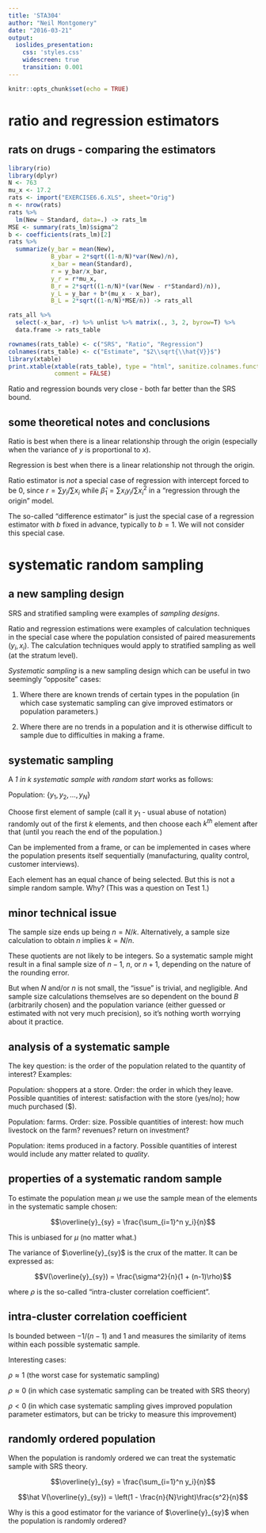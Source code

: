 ```yaml
---
title: 'STA304'
author: "Neil Montgomery"
date: "2016-03-21"
output: 
  ioslides_presentation: 
    css: 'styles.css' 
    widescreen: true 
    transition: 0.001
---
```

\newcommand{\E}[1]{E{\left(#1\right)}}
\newcommand{\flist}[2]{\{#1_1, #1_2, \ldots, #1_#2\}}
\newcommand{\fulist}[3]{\{#1_{{#2}1}, #1_{{#2}2}, \ldots, #1_{{#2}{#3}}\}}
\renewcommand{\bar}[1]{\overline{#1}}
\newcommand{\SE}[1]{\sqrt{\hat{V}(#1)}}

```r
knitr::opts_chunk$set(echo = TRUE)
```

# ratio and regression estimators

## rats on drugs - comparing the estimators

```r
library(rio)
library(dplyr)
N <- 763
mu_x <- 17.2
rats <- import("EXERCISE6.6.XLS", sheet="Orig")
n <- nrow(rats)
rats %>% 
  lm(New ~ Standard, data=.) -> rats_lm
MSE <- summary(rats_lm)$sigma^2
b <- coefficients(rats_lm)[2]
rats %>% 
  summarize(y_bar = mean(New), 
            B_ybar = 2*sqrt((1-n/N)*var(New)/n), 
            x_bar = mean(Standard), 
            r = y_bar/x_bar, 
            y_r = r*mu_x, 
            B_r = 2*sqrt((1-n/N)*(var(New - r*Standard)/n)), 
            y_L = y_bar + b*(mu_x - x_bar),
            B_L = 2*sqrt((1-n/N)*MSE/n)) -> rats_all

rats_all %>% 
  select(-x_bar, -r) %>% unlist %>% matrix(., 3, 2, byrow=T) %>% 
  data.frame -> rats_table

rownames(rats_table) <- c("SRS", "Ratio", "Regression")
colnames(rats_table) <- c("Estimate", "$2\\sqrt{\\hat{V}}$")
library(xtable)
print.xtable(xtable(rats_table), type = "html", sanitize.colnames.function = function(x){x},
             comment = FALSE)
```

Ratio and regression bounds very close - both far better than the SRS bound.

## some theoretical notes and conclusions { .build }

Ratio is best when there is a linear relationship through the origin (especially when the variance of $y$ is proportional to $x$).

Regression is best when there is a linear relationship not through the origin. 

Ratio estimator is *not* a special case of regression with intercept forced to be 0, since $r = \sum y_i \big/ \sum x_i$ while $\hat\beta_1 = \sum x_iy_i\big/\sum x_i^2$ in a "regression through the origin" model. 

The so-called "difference estimator" is just the special case of a regression estimator with $b$ fixed in advance, typically to $b=1$. We will not consider this special case.

# systematic random sampling

## a new sampling design { .build }

SRS and stratified sampling were examples of *sampling designs*. 

Ratio and regression estimations were examples of calculation techniques in the special case where the population consisted of paired measurements $(y_i, x_i)$. The calculation techniques would apply to stratified sampling as well (at the stratum level).

*Systematic sampling* is a new sampling design which can be useful in two seemingly "opposite" cases:

1. Where there are known trends of certain types in the population (in which case systematic sampling can give improved estimators or population parameters.)

2. Where there are no trends in a population and it is otherwise difficult to sample due to difficulties in making a frame.

## systematic sampling { .build }

A *1 in $k$ systematic sample with random start* works as follows:

Population: $\flist{y}{N}$

Choose first element of sample (call it $y_1$ - usual abuse of notation) randomly out of the first $k$ elements, and then choose each $k^{th}$ element after that (until you reach the end of the population.)

Can be implemented from a frame, or can be implemented in cases where the population presents itself sequentially (manufacturing, quality control, customer interviews). 

Each element has an equal chance of being selected. But this is not a simple random sample. Why? (This was a question on Test 1.)

## minor technical issue { .build }

The sample size ends up being $n = N/k$. Alternatively, a sample size calculation to obtain $n$ implies $k = N/n$. 

These quotients are not likely to be integers. So a systematic sample might result in a final sample size of $n-1$, $n$, or $n+1$, depending on the nature of the rounding error.

But when $N$ and/or $n$ is not small, the "issue" is trivial, and negligible. And sample size calculations themselves are so dependent on the bound $B$ (arbitrarily chosen) and the population variance (either guessed or estimated with not very much precision), so it's nothing worth worrying about it practice.

## analysis of a systematic sample { .build }

The key question: is the order of the population related to the quantity of interest? Examples:

Population: shoppers at a store. Order: the order in which they leave. Possible quantities of interest: satisfaction with the store (yes/no); how much purchased ($). 

Population: farms. Order: size. Possible quantities of interest: how much livestock on the farm? revenues? return on investment?

Population: items produced in a factory. Possible quantities of interest would include any matter related to *quality*. 

## properties of a systematic random sample { .build }

To estimate the population mean $\mu$ we use the sample mean of the elements in the systematic sample chosen:

$$\bar y_{sy} = \frac{\sum_{i=1}^n y_i}{n}$$

This is unbiased for $\mu$ (no matter what.)

The variance of $\bar y_{sy}$ is the crux of the matter. It can be expressed as:

$$V(\bar y_{sy}) = \frac{\sigma^2}{n}(1 + (n-1)\rho)$$

where $\rho$ is the so-called "intra-cluster correlation coefficient". 

## intra-cluster correlation coefficient

Is bounded between $-1/(n-1)$ and 1 and measures the similarity of items within each possible systematic sample. 

Interesting cases:

$\rho \approx 1$ (the worst case for systematic sampling)

$\rho \approx 0$ (in which case systematic sampling can be treated with SRS theory)

$\rho < 0$ (in which case systematic sampling gives improved population parameter estimators, but can be tricky to measure this improvement)

## randomly ordered population { .build }

When the population is randomly ordered we can treat the systematic sample with SRS theory. 

$$\bar y_{sy} = \frac{\sum_{i=1}^n y_i}{n}$$

$$\hat V(\bar y_{sy}) = \left(1 - \frac{n}{N}\right)\frac{s^2}{n}$$

Why is this a good estimator for the variance of $\bar y_{sy}$ when the population is randomly ordered?


